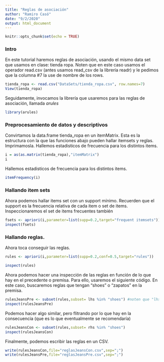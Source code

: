 ```yaml
---
title: "Reglas de asociación"
author: "Ramiro Casó"
date: "9/2/2020"
output: html_document
---
```


```r
knitr::opts_chunk$set(echo = TRUE)
```

### Intro

En este tutorial haremos reglas de asociación, usando el mismo data set que usamos en clase: tienda ropa. Noten que en este caso usamos el operador read.csv (antes usamos read_csv de la librería readr) y le pedimos que la columna #7 la use de nombre de los rows. 

```r
tienda_ropa <- read.csv("DataSets/tienda_ropa.csv", row.names=7)
View(tienda_ropa)
```

Seguidamente, invocamos la librería que usaremos para las reglas de asociación, llamada *arules*

```r
library(arules)
```

### Preprocesamiento de datos y descriptivos

Convirtamos la data.frame tienda_ropa en un itemMatrix. Esta es la estructura con la que las funciones abajo pueden hallar itemsets y reglas. Imprimamosla. Hallemos estadisticos de frecuencia para los distintos items.

```r
i = as(as.matrix(tienda_ropa),"itemMatrix")
i

```

Hallemos estadisticos de frecuencia para los distintos items.
```r
itemFrequency(i)
```

### Hallando item sets

Ahora podemos hallar items set con un support mínimo. Recuerden que el support es la frecuencia relativa de cada item o set de items. Inspeccionaremos el set de items frecuentes también

```r
fsets <- apriori(i,parameter=list(supp=0.2,target="frequent itemsets"))
inspect(fsets)
```

### Hallando reglas. 

Ahora toca conseguir las reglas. 

```r
rules <- apriori(i,parameter=list(supp=0.2,conf=0.5,target="rules"))

```
```r
inspect(rules)
```

Ahora podemos hacer una inspección de las reglas en función de lo que hay en el precedente o premisa. Para ello, usaremos el siguiente código. En este caso, buscaremos reglas que tengan "shoes" o "zapatos" en la premisa. 
```r
rulesJeansPre <- subset(rules,subset= lhs %in% "shoes") #noten que "lhs" refiere a "left hand side" o lado izquierdo de la regla
inspect(rulesJeansPre)

```

Podemos hacer algo similar, pero flitrando por lo que hay en la consecuencia (que es lo que eventualmente se recomendaría)
```r
rulesJeansCon <- subset(rules,subset= rhs %in% "shoes")
inspect(rulesJeansCon)

```

Finalmente, podemos escribir las reglas en un CSV. 
```r
write(rulesJeansCon,file="reglasJeansCon.csv",sep=";")
write(rulesJeansPre,file="reglasJeansPre.csv",sep=";")
```

